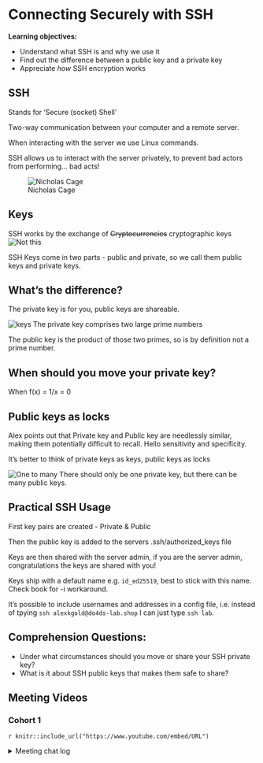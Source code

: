 # Connecting Securely with SSH

**Learning objectives:**

-   Understand what SSH is and why we use it
-   Find out the difference between a public key and a private key
-   Appreciate *how* SSH encryption works

## SSH

Stands for 'Secure (socket) Shell'

Two-way communication between your computer and a remote server.

When interacting with the server we use Linux commands.

SSH allows us to interact with the server privately, to prevent bad actors from performing... bad acts!

![Nicholas Cage](images/ssh_bada_actor.jpeg)

## Keys

SSH works by the exchange of ~~Cryptocurrencies~~ cryptographic keys ![Not this](images/ssh_not_bitcoin.png)

SSH Keys come in two parts - public and private, so we call them public keys and private keys.

## What's the difference?

The private key is for you, public keys are shareable.

![keys](images/ssh_public_private.png)
The private key comprises two large prime numbers

The public key is the product of those two primes, so is by definition not a prime number.

## When should you move your private key?

When  f(x) = 1/x = 0


## Public keys as locks

Alex points out that Private key and Public key are needlessly similar, making them potentially difficult to recall. Hello sensitivity and specificity.

It's better to think of private keys as keys, public keys as locks

![One to many](images/ssh_key_padlocks.jpeg)
There should only be one private key, but there can be many public keys.

## Practical SSH Usage

First key pairs are created - Private & Public

Then the public key is added to the servers .ssh/authorized_keys file

Keys are then shared with the server admin, if you are the server admin, congratulations the keys are shared with you!

Keys ship with a default name e.g. `id_ed25519`, best to stick with this name. Check book for -i workaround.

It's possible to include usernames and addresses in a config file, i.e.
instead of tpying `ssh alexkgold@do4ds-lab.shop` I can just type `ssh lab`.

## Comprehension Questions:

- Under what circumstances should you move or share your SSH private key?
- What is it about SSH public keys that makes them safe to share?

## Meeting Videos {.unnumbered}

### Cohort 1 {.unnumbered}

`r knitr::include_url("https://www.youtube.com/embed/URL")`

<details>

<summary>Meeting chat log</summary>

    LOG

</details>
